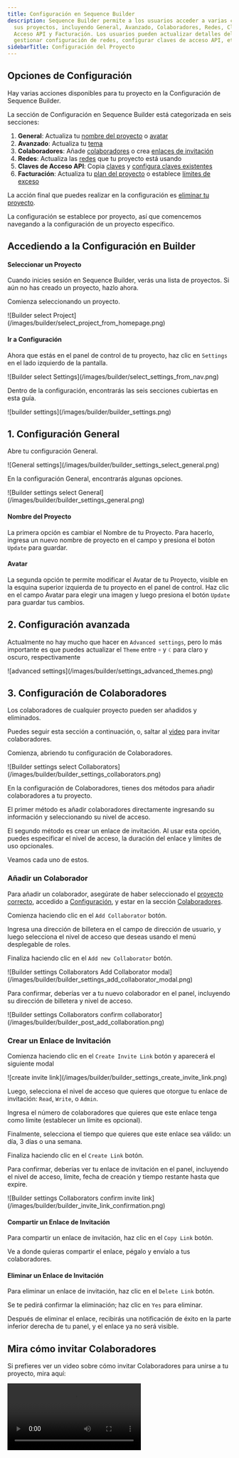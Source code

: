 ```yaml
---
title: Configuración en Sequence Builder
description: Sequence Builder permite a los usuarios acceder a varias configuraciones para
  sus proyectos, incluyendo General, Avanzado, Colaboradores, Redes, Claves de
  Acceso API y Facturación. Los usuarios pueden actualizar detalles del proyecto, añadir colaboradores,
  gestionar configuración de redes, configurar claves de acceso API, etc.
sidebarTitle: Configuración del Proyecto
---
```


## Opciones de Configuración

Hay varias acciones disponibles para tu proyecto en la Configuración de Sequence Builder.

La sección de Configuración en Sequence Builder está categorizada en seis secciones:

1. **General**: Actualiza tu [nombre del proyecto](/support/builder/project-settings#project-name) o [avatar](/support/builder/project-settings#avatar)
2. **Avanzado**: Actualiza tu [tema](/support/builder/project-settings#2-advanced-settings)
3. **Colaboradores**: Añade [colaboradores](/support/builder/project-settings#add-a-collaborator) o crea [enlaces de invitación](/support/builder/project-settings#create-an-invite-link)
4. **Redes**: Actualiza las [redes](/support/builder/project-settings#4-network-settings) que tu proyecto está usando
5. **Claves de Acceso API**: Copia [claves](/support/builder/project-settings#copy-your-access-key) y [configura claves existentes](/support/builder/project-settings#update-api-access-settings-of-a-key)
6. **Facturación**: Actualiza tu [plan del proyecto](/support/builder/project-settings#update-your-project-subscription-plan) o establece [límites de exceso](/support/builder/project-settings#set-your-overage-limit)

La acción final que puedes realizar en la configuración es [eliminar tu proyecto](/support/builder/project-settings#delete-a-project).

La configuración se establece por proyecto, así que comencemos navegando a la configuración de un proyecto específico.

## Accediendo a la Configuración en Builder

#### Seleccionar un Proyecto

Cuando inicies sesión en Sequence Builder, verás una lista de proyectos. Si aún no has creado un proyecto, hazlo ahora.

Comienza seleccionando un proyecto.

<Frame>
  ![Builder select Project](/images/builder/select_project_from_homepage.png)
</Frame>

#### Ir a Configuración

Ahora que estás en el panel de control de tu proyecto, haz clic en `Settings` en el lado izquierdo de la pantalla.

<Frame>
  ![Builder select Settings](/images/builder/select_settings_from_nav.png)
</Frame>

Dentro de la configuración, encontrarás las seis secciones cubiertas en esta guía.

<Frame>
  ![builder settings](/images/builder/builder_settings.png)
</Frame>

## 1. Configuración General

Abre tu configuración General.

<Frame>
  ![General settings](/images/builder/builder_settings_select_general.png)
</Frame>

En la configuración General, encontrarás algunas opciones.

<Frame>
  ![Builder settings select General](/images/builder/builder_settings_general.png)
</Frame>

#### Nombre del Proyecto

La primera opción es cambiar el Nombre de tu Proyecto. Para hacerlo, ingresa un nuevo nombre de proyecto en el campo y presiona el botón `Update` para guardar.

#### Avatar

La segunda opción te permite modificar el Avatar de tu Proyecto, visible en la esquina superior izquierda de tu proyecto en el panel de control. Haz clic en el campo Avatar para elegir una imagen y luego presiona el botón `Update` para guardar tus cambios.

## 2. Configuración avanzada

Actualmente no hay mucho que hacer en `Advanced settings`, pero lo más importante es que puedes actualizar el `Theme` entre `☼` y `☾` para claro y oscuro, respectivamente

<Frame>
  ![advanced settings](/images/builder/settings_advanced_themes.png)
</Frame>

## 3. Configuración de Colaboradores

Los colaboradores de cualquier proyecto pueden ser añadidos y eliminados.

Puedes seguir esta sección a continuación, o, saltar al [video](/support/builder/project-settings#watch-how-to-invite-collaborators) para invitar colaboradores.

Comienza, abriendo tu configuración de Colaboradores.

<Frame>
  ![Builder settings select Collaborators](/images/builder/builder_settings_collaborators.png)
</Frame>

En la configuración de Colaboradores, tienes dos métodos para añadir colaboradores a tu proyecto.

El primer método es añadir colaboradores directamente ingresando su información y seleccionando su nivel de acceso.

El segundo método es crear un enlace de invitación. Al usar esta opción, puedes especificar el nivel de acceso, la duración del enlace y límites de uso opcionales.

Veamos cada uno de estos.

### Añadir un Colaborador

Para añadir un colaborador, asegúrate de haber seleccionado el [proyecto correcto](/support/builder/project-settings#select-a-project), accedido a [Configuración](/support/builder/project-settings#go-to-settings), y estar en la sección [Colaboradores](/support/builder/project-settings#2-collaborator-settings).

Comienza haciendo clic en el `Add Collaborator` botón.

Ingresa una dirección de billetera en el campo de dirección de usuario, y luego selecciona el nivel de acceso que deseas usando el menú desplegable de roles.

Finaliza haciendo clic en el `Add new Collaborator` botón.

<Frame>
  ![Builder settings Collaborators Add Collaborator modal](/images/builder/builder_settings_add_collaborator_modal.png)
</Frame>

Para confirmar, deberías ver a tu nuevo colaborador en el panel, incluyendo su dirección de billetera y nivel de acceso.

<Frame>
  ![Builder settings Collaborators confirm collaborator](/images/builder/builder_post_add_collaboration.png)
</Frame>

### Crear un Enlace de Invitación

Comienza haciendo clic en el `Create Invite Link` botón y aparecerá el siguiente modal

<Frame>
  ![create invite link](/images/builder/builder_settings_create_invite_link.png)
</Frame>

Luego, selecciona el nivel de acceso que quieres que otorgue tu enlace de invitación: `Read`, `Write`, o `Admin`.

Ingresa el número de colaboradores que quieres que este enlace tenga como límite (establecer un límite es opcional).

Finalmente, selecciona el tiempo que quieres que este enlace sea válido: un día, 3 días o una semana.

Finaliza haciendo clic en el `Create Link` botón.

Para confirmar, deberías ver tu enlace de invitación en el panel, incluyendo el nivel de acceso, límite, fecha de creación y tiempo restante hasta que expire.

<Frame>
  ![Builder settings Collaborators confirm invite link](/images/builder/builder_invite_link_confirmation.png)
</Frame>

#### Compartir un Enlace de Invitación

Para compartir un enlace de invitación, haz clic en el `Copy Link` botón.

Ve a donde quieras compartir el enlace, pégalo y envíalo a tus colaboradores.

#### Eliminar un Enlace de Invitación

Para eliminar un enlace de invitación, haz clic en el `Delete Link` botón.

Se te pedirá confirmar la eliminación; haz clic en `Yes` para eliminar.

Después de eliminar el enlace, recibirás una notificación de éxito en la parte inferior derecha de tu panel, y el enlace ya no será visible.

## Mira cómo invitar Colaboradores

Si prefieres ver un video sobre cómo invitar Colaboradores para unirse a tu proyecto, mira aquí:

<Frame>
  <video controls className="w-full aspect-video" src="/video/builder/09_Collaborations.mp4" />
</Frame>

## 4. Configuración de Red

Abre tu configuración de Red.

<Frame>
  ![Builder settings select Networks](/images/builder/settings_builder_networks.png)
</Frame>

En la configuración de red, verás una lista de redes compatibles en Sequence. Aquí, puedes elegir qué redes quieres acceder a través del Node Gateway y desplegar contratos inteligentes.

Activa las redes que deseas usar y luego haz clic en el `Update` botón.

<Frame>
  ![Builder settings Networks](/images/builder/builder_settings_select_network.png)
</Frame>

## 5. Configuración de Claves de Acceso API

Abre tu configuración de Claves de Acceso API.

<Frame>
  ![Builder settings select API Access Keys](/images/builder/builder_settings_select_access_keys.png)
</Frame>

En la sección de Claves de Acceso API, encontrarás un panel con varias opciones: monitorear el uso de cada clave, establecer tu clave predeterminada o expandir los detalles de una clave específica.

También puedes agregar una nueva clave o editar los detalles de una clave existente.

Para cada clave, hay acciones específicas que podrías querer realizar, como:

* [Renombrar](/support/builder/project-settings#renaming-your-key) o [eliminar](/support/builder/project-settings#deleting-your-key) tu clave
* [Copiar](/support/builder/project-settings#copy-your-key) o [cambiar](/support/builder/project-settings#rotate-your-key) el código de tu clave
* Configurar [cómo](/support/builder/project-settings#set-service-access) y [dónde](/support/builder/project-settings#set-domain-access) se puede usar tu clave

### Renombrar o Eliminar una Clave de Acceso API

Para renombrar o eliminar una de tus claves, asegúrate de haber seleccionado el [proyecto correcto](/support/builder/project-settings#select-a-project), accedido a [Configuración](/support/builder/project-settings#go-to-settings), y estar en la [Clave de Acceso API](/support/builder/project-settings#4-api-access-keys-settings) sección.

Comienza seleccionando la clave que quieres editar.

<Frame>
  ![Builder settings API Access Keys select API key for rename](/images/builder/builder_settings_set_dev_key.png)
</Frame>

#### Renombrar tu Clave

En el campo de nombre, ingresa un nuevo nombre.

Luego haz clic en el `Update` botón.

<Frame>
  ![Builder settings API Access Keys rename key](/images/builder/builder_rename_key.png)
</Frame>

#### Eliminar tu Clave

Haz clic en el `Delete` botón en la parte inferior izquierda.

<Frame>
  ![Builder settings API Access Keys delete key](/images/builder/builder_settings_delete_a_key.png)
</Frame>

Se te pedirá confirmar la eliminación; haz clic en `Yes` para eliminar.

#### Copiar tu Clave de Acceso

Tu clave API está diseñada para ser utilizada en otra ubicación o aplicación. Para usarla, necesitas copiarla y pegarla en tu aplicación o código.

<Frame>
  ![copy Builder settings API Access Key](/images/builder/builder_settings_copy_key.png)
</Frame>

Para copiar tu clave de acceso, haz clic en `Copy` en el campo de Clave de Acceso.

Después de hacer clic, recibirás confirmación cuando el botón cambie brevemente a `✓ Copied`.

Tu clave de acceso del proyecto ahora está copiada en tu portapapeles.

#### Rotar tu Clave de Acceso

Es posible que desees cambiar tu clave de acceso, si por alguna razón tu clave se filtró, o si prefieres observar lo que se genera como contexto para tu proyecto

Al rotar tu clave no perderás ningún historial de uso de tu proyecto

Para hacer esto, haz clic en el botón `Rotate` en el campo de Clave de Acceso

Después de hacer clic, verás que la clave se transforma con una notificación de éxito en la parte inferior derecha.

<Frame>
  ![Builder settings API Access Keys rotate key](/images/builder/builder_settings_rotated_confirmation.png)
</Frame>

### Actualizar la configuración de acceso API de una Clave

Para actualizar la configuración de acceso API de una clave, asegúrate de haber seleccionado el [proyecto correcto](/support/builder/project-settings#select-a-project), accedido a [Configuración](/support/builder/project-settings#go-to-settings), y estar en la [Clave de Acceso API](/support/builder/project-settings#4-api-access-keys-settings) sección.

Comienza seleccionando la clave a la que deseas actualizar el acceso.

<Frame>
  ![Builder settings API Access Keys select API key for rename](/images/builder/builder_settings_set_dev_key.png)
</Frame>

#### Establecer Acceso de Dominio

Puedes asegurarte de que los servicios vinculados a tu clave API solo se utilicen en dominios conectados a tu juego o aplicación habilitando dominios específicos donde se pueden usar tus claves.

Para hacer esto, ingresa un dominio al que deseas habilitar el acceso en el campo de dominio.

Si deseas incluir otro dominio, haz clic en el botón `Add Domain` y agrégalo también. Ahora deberías tener una lista de dominios donde se puede usar tu clave.

Continúa agregando a esta lista hasta que hayas incluido todos los dominios que necesitas.

Completa tu actualización haciendo clic en `Update button` para guardar.

<Frame>
  ![Builder settings API Access Keys add domains](/images/builder/builer_settings_set_domain.png)
</Frame>

#### Establecer Acceso a Servicios

Puedes configurar tu clave API para habilitar solo servicios específicos en lugar de todos los servicios que ofrecemos.

Para hacer esto, busca cerca de la parte inferior derecha donde encontrarás varios servicios listados con casillas de verificación.

Marca la casilla de cada servicio al que deseas que tu clave tenga acceso.

Completa tu actualización haciendo clic en `Update button` para guardar.

<Frame>
  ![Builder settings API Access Keys check services](/images/builder/builder_settings_update_services.png)
</Frame>

## 6. Configuración de Facturación

Abre tu configuración de Facturación.

<Frame>
  ![Builder settings select Billing](/images/builder/builder_settings_select_billing.png)
</Frame>

Aquí, se te proporciona toda la información del plan de suscripción que necesitas.

También puedes [actualizar tu suscripción](/support/builder/project-settings#update-your-project-subscription-plan), y [establecer tus límites de exceso](/support/builder/project-settings#set-your-overage-limit).

#### Información de facturación

En la sección de facturación, puedes acceder rápidamente a información clave sobre tu plan de suscripción:

* Plan de suscripción actual
* Fechas del período de facturación actual
* Monto de facturación mensual
* Próxima fecha de renovación
* Créditos mensuales emitidos
* Créditos utilizados en el período actual
* Créditos restantes
* Estado de configuración de excesos

### Actualizar tu Plan de Suscripción del Proyecto

Para actualizar tu plan de suscripción del proyecto, asegúrate de haber seleccionado el [proyecto correcto](/support/builder/project-settings#select-a-project), accedido a [Configuración](/support/builder/project-settings#go-to-settings), y estar en la [Facturación](/support/builder/project-settings#5-billing-settings) sección.

Comienza haciendo clic en el botón `Upgrade Plan`.

<Frame>
  ![Builder settings billing select upgrade plan](/images/builder/builder_settings_upgrade_plan.png)
</Frame>

Esto te llevará a nuestro panel de planes, donde puedes revisar los planes y seleccionar el que mejor se adapte a tus necesidades.

Una vez que sepas qué plan deseas, haz clic en el botón `Select Plan`.

<Frame>
  ![Builder settings billing upgrade plan dashboard](/images/builder/builder_settings_select_plan.png)
</Frame>

Esto te llevará a una pantalla de pago donde puedes ingresar tu información de pago.

<Frame>
  ![Builder settings billing checkout](/images/builder/builder_settings_upgrade_plan_checkout.png)
</Frame>

### Establecer tu Límite de Exceso

Para establecer tu límite de exceso, asegúrate de haber seleccionado el [proyecto correcto](/support/builder/project-settings#select-a-project), accedido a [Configuración](/support/builder/project-settings#go-to-settings), y estar en la [Facturación](/support/builder/project-settings#5-billing-settings) sección. también necesitarás un plan de pago para establecer un límite de exceso.

Con un plan de pago, comience haciendo clic en el botón con el ícono de engranaje.

<Frame>
  ![Builder settings billing set overage](/images/builder/builder_settings_set_overage_limit.png)
</Frame>

Active la `Set overage limit` opción.

Luego ingrese el monto máximo de exceso que desea establecer.

Finalice haciendo clic en el `Save changes` botón.

## Eliminar un Proyecto

<Warning>
  Las siguientes instrucciones son destructivas e irreversibles, así que no siga estos pasos a menos que tenga la intención de eliminar su proyecto.
</Warning>

Para eliminar su proyecto, asegúrese de haber seleccionado el [proyecto correcto](/support/builder/project-settings#select-a-project) y estar en la [Configuración](/support/builder/project-settings#go-to-settings) sección. También necesitará permisos de nivel administrativo para eliminar un proyecto.

Si es un Administrador, notará una sección etiquetada como <span style={{color: "#c2501f"}}>Zona de Peligro</span> debajo de todas sus secciones de configuración.

En esta área, también encontrará una opción para `Delete this Project` — haga clic en esa opción.

<Frame>
  ![Builder delete project](/images/builder/settings_builder_delete_project.png)
</Frame>

Esta acción mostrará un modal para confirmar que desea eliminar su Proyecto.

<Frame>
  ![Builder delete project](/images/builder/builder_settings_input_delete_project_name.png)
</Frame>

Ingrese el nombre de su proyecto y haga clic en el `Delete Permanently` botón.
